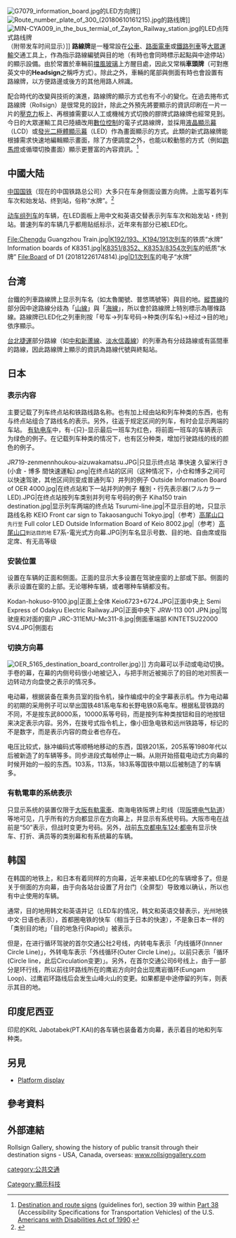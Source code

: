 {{NoteTA |G1=Transport}}
[[File:G7079_information_board.jpg|thumb]]的LED方向牌]]
[[File:Route_number_plate_of_300_(20180610161215).jpg|thumb]]的路线牌]]
[[File:MIN-CYA009_in_the_bus_termial_of_Zayton_Railway_station.jpg|thumb]]的LED点阵式路线牌<br>（附带发车时间显示）]]
'''路線牌'''是一種常設在[[公共汽車|公車]]、[[路面電車|路面電車]]或[[鐵路列車|鐵路列車]]等[[大眾運輸|大眾運輸]]交通工具上，作為指示路線編號與目的地（有時也會同時標示起點與中途停站）的顯示設備。由於常置於車輛前[[擋風玻璃|擋風玻璃]]上方醒目處，因此又常稱'''車頭牌'''（可對應英文中的'''Headsign'''之稱呼方式）。除此之外，車輛的尾部與側面有時也會設置有路線牌，以方便路邊或後方的其他用路人辨識。

配合時代的改變與技術的演進，路線牌的顯示方式也有不小的變化。在過去捲布式路線牌（Rollsign）是很常見的設計，除此之外預先將要顯示的資訊印刷在一片一片的[[壓克力|壓克力]]板上、再根據需要以人工或機械方式切換的膠牌式路線牌也經常見到。今日的大眾運輸工具已陸續改用[[數位控制|數位控制]]的電子式路線牌，並採用[[液晶顯示幕|液晶顯示幕]]（LCD）或[[發光二極體顯示幕|發光二極體顯示幕]]（LED）作為畫面顯示的方式。此類的新式路線牌能根據需求快速地編輯顯示畫面，除了方便調度之外，也能以較動態的方式（例如[[跑馬燈|跑馬燈]]或循環切換畫面）顯示更豐富的內容資訊。<ref name=ADA-38.39>[http://www.gpo.gov/fdsys/pkg/CFR-2012-title49-vol1/pdf/CFR-2012-title49-vol1-sec38-39.pdf Destination and route signs] (guidelines for), section 39 within [http://www.gpo.gov/fdsys/pkg/CFR-2012-title49-vol1/pdf/CFR-2012-title49-vol1-part38.pdf Part 38] (Accessibility Specifications for Transportation Vehicles) of the U.S. [[Americans_with_Disabilities_Act_of_1990|Americans with Disabilities Act of 1990]].</ref>

== 中國大陆 ==
[[中国国铁|中国国铁]]（现在的中国铁路总公司）大多只在车身侧面设置方向牌。上面写着列车车次和始发站、终到站，俗称“水牌”。<ref>{{cite journal |author1=何可 |title=火车“水牌”之变 |journal=中国质量报 |date=2019-04-22|issue=6668 |page=A01版 |url=http://epaper.cqn.com.cn/article/476490.html |accessdate=2021-08-22}}</ref>

[[动车组列车|动车组列车]]的车辆，在LED面板上用中文和英语交替表示列车车次和始发站・终到站。普速列车的车辆几乎都用贴纸标示，近年來有部分已被LED化。

<gallery>
File:Chengdu Guangzhou Train.jpg|[[K192/193、K194/191次列车|K192/193、K194/191次列车]]的铁质“水牌”
Information boards of K8351.jpg|[[K8351/8352、K8353/8354次列车|K8351/8352、K8353/8354次列车]]的纸质“水牌”
File:Board of D1 (20181226174814).jpg|[[D1次列车|D1次列车]]的电子“水牌”
</gallery>

== 台湾 ==
台鐵的列車路線牌上显示列车名（如太魯閣號、普悠瑪號等）與目的地。[[縱貫線|縱貫線]]的部分因中途路線分歧為「[[臺中線|山線]]」與「[[海岸線_(臺鐵)|海線]]」，所以會於路線牌上特別標示為哪條路線。路線牌已LED化之列車則按「号车→列车号码→种类(列车名)→经过→目的地」依序顯示。

[[台北捷運|台北捷運]]部分路線（如[[中和新蘆線|中和新蘆線]]、[[淡水信義線|淡水信義線]]）的列車為有分歧路線或有區間車的路線，因此路線牌上顯示的資訊為路線代號與終點站。

== 日本 ==
=== 表示内容 ===
主要记载了列车终点站和铁路线路名称。也有加上经由站和列车种类的东西，也有与终点站组合了路线名的表示。另外，往返于规定区间的列车，有时会显示两端的车站。
[[有轨电车|有轨电车]]中，有-{只}-显示最后一班车为红色，将前面一班车的车辆表示为绿色的例子。在记载列车种类的情况下，也有区分种类，增加行驶路线的线的颜色的例子。
<gallery>
JR719-zenmennhoukou-aizuwakamatsu.JPG|只显示终点站
<!-- 檔案不存在 Choshi-via-Yokaichiba.jpg|终点站和经由站或者经由线路并列的例子 -->
準快速 久留米行き(小倉 - 博多 間快速運転).png|在终点站的区间（这种情况下，小仓和博多之间可以快速驾驶，其他区间则变成普通列车）并列的例子
Outside Information Board of OER 4000.jpg|在终点站和下一站并列的例子
種別・行先表示器(フルカラーLED).JPG|在终点站按列车类别并列号车号码的例子
Kiha150 train destination.jpg|显示列车两端的终点站
Tsurumi-line.jpg|不显示目的地，只显示路线名称
<!-- 檔案不存在 名城線右回り方向幕.jpg|线路名称与目的地(环状线的旋转方向)并列的示例 -->
KEIO Front car sign to Takaosanguchi Tokyo.jpg|（参考）[[高尾山口駅|高尾山口]]<small>先行至</small>
Full color LED Outside Information Board of Keio 8002.jpg|（参考）[[高尾山口駅|高尾山口]]<small>到达目的地</small>
E7系-電光式方向幕.JPG|列车名显示号数、目的地、自由席或指定席、有无高等级
</gallery>

=== 安装位置 ===
设置在车辆的正面和侧面。正面的显示大多设置在驾驶座窗的上部或下部。侧面的表示设置在窗的上部。无论哪种车辆，或者哪种车辆都没有。
<gallery>
Kodan-hokuso-9100.jpg|正面上全体
<!-- 檔案不存在 Hanshin9000Series01.jpg|正面右上 -->
Keio6723+6724.JPG|正面中央上
<!-- 檔案不存在 Hankyu9300Series02.jpg|正面左上 -->
Semi Express of Odakyu Electric Railway.JPG|正面中央下
JRW-113 001 JPN.jpg|驾驶座和对面的窗户
JRC-311EMU-Mc311-8.jpg|側面車端部
<!-- 檔案不存在 JR223系2000番台2.jpg|侧面中央偏右 -->
<!-- 檔案不存在 JR321系5.jpg|側面中央部 -->
KINTETSU22000 SV4.JPG|側面右
<!-- 檔案不存在 JRE-EC-T204.jpg|空头车厢 -->
<!-- 檔案不存在 JNR_EC475_Hokuriku_line.jpg|正面、侧面都没有方向幕的车辆 -->
</gallery>

=== 切换方向幕 ===
[[File:OER_5165_destination_board_controller.jpg|thumb]]）]]
方向幕可以手动或电动切换。手卷的幕，在幕的内侧号码很小地被记入，与把手附近被揭示了的目的地对照表一边转动方向盘使之表示的情况多。

电动幕，根据装备在乘务员室的指令机，操作编成中的全字幕表示机。作为电动幕的初期的采用例子可以举出国铁481系电车和长野电铁0系电车。根据私营铁路的不同，不是按东武8000系，10000系等号码，而是按列车种类按钮和目的地按钮来决定表示内容。另外，在拨号式指令机上，像小田急电铁和远州铁路等，标记的不是数字，而是表示内容的商业者也存在。

电压比较式，脉冲编码式等顺畅地移动的东西，国铁201系，205系等1980年代以后被新造了的车辆等多。同步进段式每帧停止一瞬。从刚开始搭载电动式方向幕的时候开始的一般的东西。103系，113系，183系等国铁中期以后被制造了的车辆多。

=== 有軌電車的系统表示 ===
只显示系统的装置仅限于[[大阪有軌電車|大阪有軌電車]]、南海电铁阪堺上町线（现[[阪堺电气轨道|阪堺电气轨道]]）等地可见，几乎所有的方向都显示在方向幕上，并显示有系统号码。大阪市电在战前是“50”表示，但战时变更为号码。另外，战前[[东京都电车124;都电|东京都电车124;都电]]有显示快车、打折、满员等的类别幕和有系统幕的车辆。

== 韩国 ==
在韩国的地铁上，和日本有着同样的方向幕，近年来被LED化的车辆增多了。但是关于侧面的方向幕，由于向各站台设置了月台门（全屏型）导致难以确认，所以也有中止使用的车辆。

通常，目的地用韩文和英语并记（LED车的情况，韩文和英语交替表示，光州地铁中文·日语也表示），首都圈电铁的快车（相当于日本的快速），不是象日本一样的「类别目的地」「目的地急行(Rapid)」被表示。

但是，在进行循环驾驶的首尔交通公社2号线，内转电车表示「内线循环(Innner Circle Line)」，外转电车表示「外线循环(Outer Circle Line)」。以前只表示「循环(Circle line，此后Circulation变更)」。另外，在首尔交通公司6号线上，由于一部分是环行线，所以前往环路线所在的鹰岩方向时会出现鹰岩循环(Eungam Loop)、过鹰岩环路线后会发生山峰火山的变更。如果都是中途停留的列车，则表示其目的地。

== 印度尼西亚 ==
印尼的KRL Jabotabek(PT.KAI)的各车辆也装备着方向幕，表示着目的地和列车种类。

==另見==
* [[Platform_display|Platform display]]
==參考資料==
{{Reflist}}

==外部連結==
Rollsign Gallery, showing the history of public transit through their destination signs - USA, Canada, overseas: [http://www.rollsigngallery.com www.rollsigngallery.com]
{{Commons category|Information boards on public transport vehicles}}

{{Display Technology}}

[[category:公共交通|category:公共交通]]
[[Category:顯示科技|Category:顯示科技]]